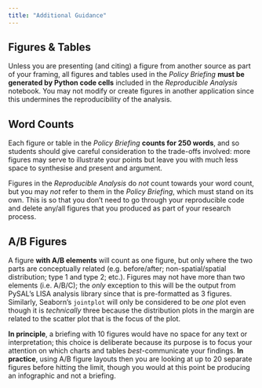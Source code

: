 ```yaml
---
title: "Additional Guidance"
---
```


## Figures & Tables

Unless you are presenting (and citing) a figure from another source as part of your framing, all figures and tables used in the *Policy Briefing* **must be generated by Python code cells** included in the *Reproducible Analysis* notebook. You may not modify or create figures in another application since this undermines the reproducibility of the analysis.

## Word Counts

Each figure or table in the *Policy Briefing* **counts for 250 words**, and so students should give careful consideration to the trade-offs involved: more figures may serve to illustrate your points but leave you with much less space to synthesise and present and argument.

Figures in the *Reproducible Analysis* do *not* count towards your word count, but you may *not* refer to them in the *Policy Briefing*, which must stand on its own. This is so that you don't need to go through your reproducible code and delete any/all figures that you produced as part of your research process.

## A/B Figures

A figure **with A/B elements** will count as one figure, but only where the two parts are conceptually related (e.g. before/after; non-spatial/spatial distribution; type 1 and type 2; etc.). Figures may not have more than two elements (i.e. A/B/C); the *only* exception to this will be the output from PySAL's LISA analysis library since that is pre-formatted as 3 figures. Similarly, Seaborn's `jointplot` will only be considered to be *one* plot even though it is *technically* three because the distribution plots in the margin are related to the scatter plot that is the focus of the plot.

**In principle**, a briefing with 10 figures would have no space for any text or interpretation; this choice is deliberate because its purpose is to focus your attention on which charts and tables *best*-communicate your findings. **In practice**, using A/B figure layouts then you are looking at up to 20 separate figures before hitting the limit, though you would at this point be producing an infographic and not a briefing.

